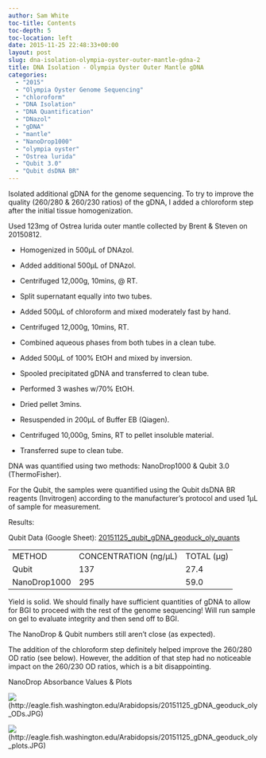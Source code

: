 ```yaml
---
author: Sam White
toc-title: Contents
toc-depth: 5
toc-location: left
date: 2015-11-25 22:48:33+00:00
layout: post
slug: dna-isolation-olympia-oyster-outer-mantle-gdna-2
title: DNA Isolation - Olympia Oyster Outer Mantle gDNA
categories:
  - "2015"
  - "Olympia Oyster Genome Sequencing"
  - "chloroform"
  - "DNA Isolation"
  - "DNA Quantification"
  - "DNazol"
  - "gDNA"
  - "mantle"
  - "NanoDrop1000"
  - "olympia oyster"
  - "Ostrea lurida"
  - "Qubit 3.0"
  - "Qubit dsDNA BR"
---
```


Isolated additional gDNA for the genome sequencing. To try to improve the quality (260/280 & 260/230 ratios) of the gDNA, I added a chloroform step after the initial tissue homogenization.

Used 123mg of Ostrea lurida outer mantle collected by Brent & Steven on 20150812.




    
  * Homogenized in 500μL of DNAzol.

    
  * Added additional 500μL of DNAzol.

    
  * Centrifuged 12,000g, 10mins, @ RT.

    
  * Split supernatant equally into two tubes.

    
  * Added 500μL of chloroform and mixed moderately fast by hand.

    
  * Centrifuged 12,000g, 10mins, RT.

    
  * Combined aqueous phases from both tubes in a clean tube.

    
  * Added 500μL of 100% EtOH and mixed by inversion.

    
  * Spooled precipitated gDNA and transferred to clean tube.

    
  * Performed 3 washes w/70% EtOH.

    
  * Dried pellet 3mins.

    
  * Resuspended in 200μL of Buffer EB (Qiagen).

    
  * Centrifuged 10,000g, 5mins, RT to pellet insoluble material.

    
  * Transferred supe to clean tube.



DNA was quantified using two methods: NanoDrop1000 & Qubit 3.0 (ThermoFisher).

For the Qubit, the samples were quantified using the Qubit dsDNA BR reagents (Invitrogen) according to the manufacturer’s protocol and used 1μL of sample for measurement.

Results:

Qubit Data (Google Sheet): [20151125_qubit_gDNA_geoduck_oly_quants](https://docs.google.com/spreadsheets/d/1ML7lMB_To9GGNcRwemRQzfYgsQgGrckXINwxACfgKck/edit?usp=sharing)

<table >
<tbody >
<tr >

<td >METHOD
</td>

<td >CONCENTRATION (ng/μL)
</td>

<td >TOTAL (μg)
</td>
</tr>
<tr >

<td >Qubit
</td>

<td >137
</td>

<td >27.4
</td>
</tr>
<tr >

<td >NanoDrop1000
</td>

<td >295
</td>

<td >59.0
</td>
</tr>
</tbody>
</table>



Yield is solid. We should finally have sufficient quantities of gDNA to allow for BGI to proceed with the rest of the genome sequencing! Will run sample on gel to evaluate integrity and then send off to BGI.

The NanoDrop & Qubit numbers still aren't close (as expected).

The addition of the chloroform step definitely helped improve the 260/280 OD ratio (see below). However, the addition of that step had no noticeable impact on the 260/230 OD ratios, which is a bit disappointing.



NanoDrop Absorbance Values & Plots



![](https://eagle.fish.washington.edu/Arabidopsis/20151125_gDNA_geoduck_oly_ODs.JPG)(http://eagle.fish.washington.edu/Arabidopsis/20151125_gDNA_geoduck_oly_ODs.JPG)

![](https://eagle.fish.washington.edu/Arabidopsis/20151125_gDNA_geoduck_oly_plots.JPG)(http://eagle.fish.washington.edu/Arabidopsis/20151125_gDNA_geoduck_oly_plots.JPG)


